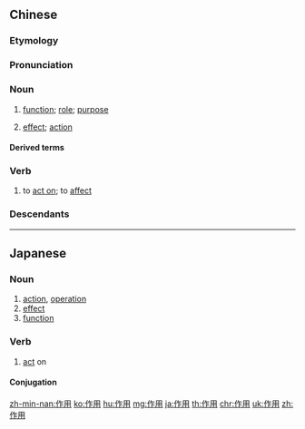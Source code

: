 ==Chinese==
{{zh-forms}}

===Etymology===
{{rfe|zh}}

===Pronunciation===
{{zh-pron
|m=zuòyòng,tl=y
|c=zok3 jung6
|h=pfs=chok-yung
|mn=chok-iōng/twv:chò-iōng
|ma=y
|cat=n
}}

===Noun===
{{zh-noun}}

# [[function]]; [[role]]; [[purpose]]
#: {{zh-x|它 在 這個 過程 中 起 什麼 作用？|What '''role''' does it play in this process?}}
#: {{zh-x|拐杖 的 作用 是 幫助 行動 不便 的 人。|The '''purpose''' of walking sticks is to assist those those with mobility issues.}}
#: {{zh-x|空調 的 作用 是 製冷。|The '''function''' of air conditioning is to lower the temperature.}}
# [[effect]]; [[action]]
#: {{zh-x|這個 藥 的 作用 很 強，讓 我 有點 不舒服。|The '''effect''' of this drug is quite strong and has made me a bit ill.}}
#: {{zh-x|在 這個 技術 的 作用 下，人們 可以 生活 得{de} 更 方便。|(The '''effects''' of) This technology can make our lives more convenient.}}
#: {{zh-x|服食 這 藥 也 有 增強 免疫力 的 作用。|Taking this drug also has the '''effect''' of strengthening immunity.}}

====Derived terms====
{{zh-der|副作用|光合作用|呼吸作用|相互作用|作用力}}

===Verb===
{{zh-verb}}

# to [[act on]]; to [[affect]]

===Descendants===
{{CJKV|作用|さよう|작용|tác dụng}}

----

==Japanese==
{{ja-kanjitab|さ|よう|yomi=on}}

===Noun===
{{ja-noun|さよう}}

# [[action]], [[operation]]
# [[effect]]
# [[function]]

===Verb===
{{ja-verb-suru|さよう}}

# [[act]] on

====Conjugation====
{{ja-suru|さよう}}

[[zh-min-nan:作用]]
[[ko:作用]]
[[hu:作用]]
[[mg:作用]]
[[ja:作用]]
[[th:作用]]
[[chr:作用]]
[[uk:作用]]
[[zh:作用]]